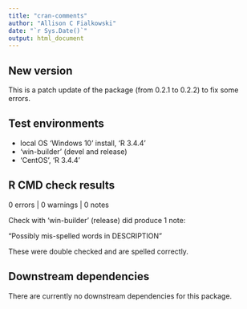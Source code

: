 ```yaml
---
title: "cran-comments"
author: "Allison C Fialkowski"
date: "`r Sys.Date()`"
output: html_document
---
```


## New version
This is a patch update of the package (from 0.2.1 to 0.2.2) to fix some errors.

## Test environments
* local OS 'Windows 10' install, 'R 3.4.4'
* 'win-builder' (devel and release)
* 'CentOS', 'R 3.4.4'

## R CMD check results

0 errors | 0 warnings | 0 notes

Check with 'win-builder' (release) did produce 1 note:

"Possibly mis-spelled words in DESCRIPTION"

These were double checked and are spelled correctly.

## Downstream dependencies

There are currently no downstream dependencies for this package.
